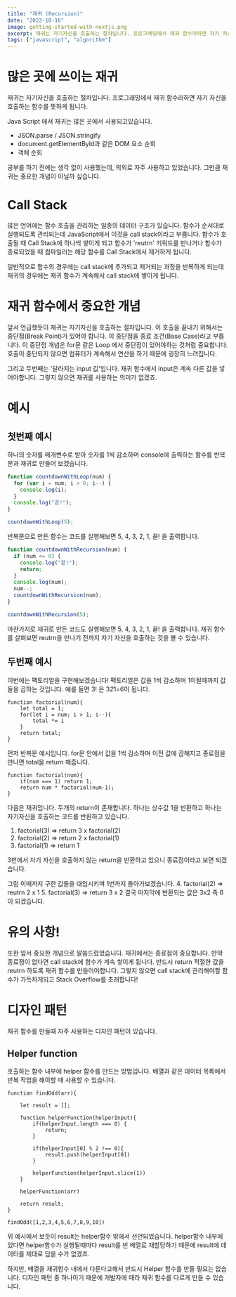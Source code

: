 ```yaml
---
title: "재귀 (Recursion)"
date: "2022-10-16"
image: getting-started-with-nextjs.png
excerpt: 재귀는 자기자신을 호출하는 절차입니다. 프로그래밍에서 재귀 함수라하면 자기 자신을 호출하는 함수를 뜻하게 됩니다..
tags: ["javascript", "algorithm"]
---
```


# 많은 곳에 쓰이는 재귀

재귀는 자기자신을 호출하는 절차입니다. 프로그래밍에서 재귀 함수라하면 자기 자신을 호출하는 함수를 뜻하게 됩니다.

Java Script 에서 재귀는 많은 곳에서 사용되고있습니다.

- JSON.parse / JSON.stringify
- document.getElementById과 같은 DOM 요소 순회
- 객체 순회

공부를 하기 전에는 생각 없이 사용했는데, 의외로 자주 사용하고 있었습니다. 그만큼 재귀는 중요한 개념이 아닐까 싶습니다.

# Call Stack

많은 언어에는 함수 호출을 관리하는 일종의 데이터 구조가 있습니다.
함수가 순서대로 실행되도록 관리되는데 JavaScript에서 이것을 call stack이라고 부릅니다.
함수가 호출될 때 Call Stack에 하나씩 쌓이게 되고 함수가 'reutrn' 키워드를 만나거나 함수가 종료되었을 때 컴파일러는 해당 함수를 Call Stack에서 제거하게 됩니다.

일반적으로 함수의 경우에는 call stack에 추가되고 제거되는 과정을 반복하게 되는데 재귀의 경우에는 재귀 함수가 계속해서 call stack에 쌓이게 됩니다.

# 재귀 함수에서 중요한 개념

앞서 언급했듯이 재귀는 자기자신을 호출하는 절차입니다. 이 호출을 끝내기 위해서는 중단점(Break Point)가 있어야 합니다. 이 중단점을 종료 조건(Base Case)라고 부릅니다. 이 중단점 개념은 for문 같은 Loop 에서 중단점이 있어야하는 것처럼 중요합니다. 호출이 중단되지 않으면 컴퓨터가 계속해서 연산을 하기 때문에 굉장히 느려집니다.

그리고 두번째는 '달라지는 input 값'입니다. 재귀 함수에서 input은 계속 다른 값을 넣어야합니다. 그렇지 않으면 재귀를 사용하는 의미가 없겠죠.

# 예시

## 첫번째 예시

하나의 숫자를 매개변수로 받아 숫자를 1씩 감소하며 console에 출력하는 함수를 반복문과 재귀로 만들어 보겠습니다.

```javascript
function countdownWithLoop(num) {
  for (var i = num; i > 0; i--) {
    console.log(i);
  }
  console.log("끝!");
}

countdownWithLoop(5);
```

반복문으로 만든 함수는 코드를 실행해보면 5, 4, 3, 2, 1, 끝! 을 출력합니다.

```javascript
function countdownWithRecursion(num) {
  if (num <= 0) {
    console.log("끝!");
    return;
  }
  console.log(num);
  num--;
  countdownWithRecursion(num);
}

countdownWithRecursion(5);
```

마찬가지로 재귀로 만든 코드도 실행해보면 5, 4, 3, 2, 1, 끝! 을 출력합니다. 재귀 함수를 살펴보면 reutrn을 만나기 전까지 자기 자신을 호출하는 것을 볼 수 있습니다.

## 두번째 예시

이번에는 팩토리얼을 구현해보겠습니다! 팩토리얼은 값을 1씩 감소하며 1이될때까지 값들을 곱하는 것입니다. 예를 들면 3! 은 3*2*1=6이 됩니다.

```
function factorial(num){
    let total = 1;
    for(let i = num; i > 1; i--){
        total *= i
    }
    return total;
}
```

먼저 반복문 예시입니다. for문 안에서 값을 1씩 감소하며 이전 값에 곱해지고 종료점을 만나면 total을 return 해줍니다.

```
function factorial(num){
    if(num === 1) return 1;
    return num * factorial(num-1);
}
```

다음은 재귀입니다. 두개의 return이 존재합니다. 하나는 상수값 1을 반환하고 하나는 자기자신을 호출하는 코드를 반환하고 있습니다.

1. factorial(3) => return 3 x factorial(2)
2. factorial(2) => return 2 x factorial(1)
3. factorial(1) => return 1

3번에서 자기 자신을 호출하지 않는 return을 반환하고 있으니 종료점이라고 보면 되겠습니다.

그럼 이때까지 구한 값들을 대입시키며 1번까지 돌아가보겠습니다. 4. factorial(2) => reutrn 2 x 1 5. factorial(3) => return 3 x 2
결국 마지막에 반환되는 값은 3x2 즉 6이 되겠습니다.

# 유의 사항!

또한 앞서 중요한 개념으로 말씀드렸었습니다. 재귀에서는 종료점이 중요합니다.
만약 종료점이 없다면 call stack에 함수가 계속 쌓이게 됩니다. 반드시 return 적절한 값을 reutrn 하도록 재귀 함수를 만들어야합니다.
그렇지 않으면 call stack에 관리해야할 함수가 가득차게되고 Stack Overflow를 초래합니다!

# 디자인 패턴

재귀 함수를 만들때 자주 사용하는 디자인 패턴이 있습니다.

## Helper function

호출하는 함수 내부에 helper 함수를 만드는 방법입니다.
배열과 같은 데이터 목록에서 반복 작업을 해야할 때 사용할 수 있습니다.

```
function findOdd(arr){

    let result = [];

    function helperFunction(helperInput){
        if(helperInput.length === 0) {
            return;
        }

        if(helperInput[0] % 2 !== 0){
            result.push(helperInput[0])
        }

        helperFunction(helperInput.slice(1))
    }

    helperFunction(arr)

    return result;
}

findOdd([1,2,3,4,5,6,7,8,9,10])
```

위 예시에서 보듯이 result는 helper함수 밖에서 선언되었습니다.
helper함수 내부에 있다면 helper함수가 실행될때마다 result를 빈 배열로 재할당하기 때문에 result에 데이터를 제대로 담을 수가 없겠죠.

하지만, 배열을 재귀함수 내에서 다룬다고해서 반드시 Helper 함수를 만들 필요는 없습니다. 디자인 패턴 중 하나이기 때문에 개발자에 때라 재귀 함수를 다르게 만들 수 있습니다.

